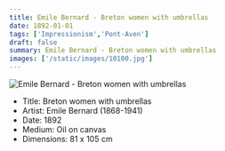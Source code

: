 ```yaml
---
title: Emile Bernard - Breton women with umbrellas
date: 1892-01-01
tags: ['Impressionism','Pont-Aven']
draft: false
summary: Emile Bernard - Breton women with umbrellas
images: ['/static/images/10100.jpg']
---
```


![Emile Bernard - Breton women with umbrellas](/static/images/10100.jpg)

* Title: Breton women with umbrellas
* Artist: Emile Bernard (1868-1941)
* Date: 1892
* Medium: Oil on canvas
* Dimensions: 81 x 105 cm 


